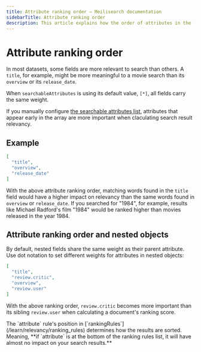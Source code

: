 ```yaml
---
title: Attribute ranking order — Meilisearch documentation
sidebarTitle: Attribute ranking order
description: This article explains how the order of attributes in the `searchableAttributes` array impacts search result relevancy.
---
```


# Attribute ranking order

In most datasets, some fields are more relevant to search than others. A `title`, for example, might be more meaningful to a movie search than its `overview` or its `release_date`.

When `searchableAttributes` is using its default value, `[*]`, all fields carry the same weight.

If you manually configure [the searchable attributes list](/learn/relevancy/displayed_searchable_attributes#the-searchableattributes-list), attributes that appear early in the array are more important when claculating search result relevancy.

## Example

```json
[
  "title",
  "overview",
  "release_date"
]
```

With the above attribute ranking order, matching words found in the `title` field would have a higher impact on relevancy than the same words found in `overview` or `release_date`. If you searched for "1984", for example, results like Michael Radford's film "1984" would be ranked higher than movies released in the year 1984.

## Attribute ranking order and nested objects

By default, nested fields share the same weight as their parent attribute. Use dot notation to set different weights for attributes in nested objects:

```json
[
  "title",
  "review.critic",
  "overview",
  "review.user"
]
```

With the above ranking order, `review.critic` becomes more important than its sibling `review.user` when calculating a document's ranking score.

<Capsule intent="note">
The `attribute` rule's position in [`rankingRules`](/learn/relevancy/ranking_rules) determines how the results are sorted. Meaning, **if `attribute` is at the bottom of the ranking rules list, it will have almost no impact on your search results.**
</Capsule>
